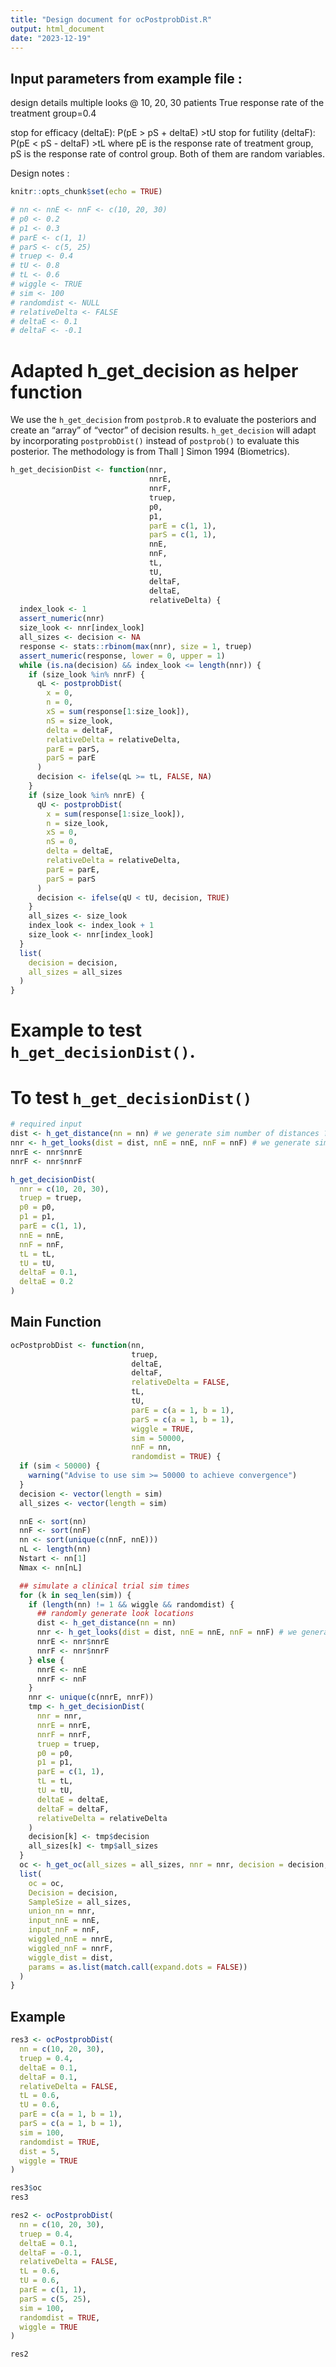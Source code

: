 ```yaml
---
title: "Design document for ocPostprobDist.R"
output: html_document
date: "2023-12-19"
---
```

## Input parameters from example file :

design details
multiple looks @ 10, 20, 30 patients
True response rate of the treatment group=0.4

stop for efficacy (deltaE): P(pE > pS + deltaE) >tU
stop for futility (deltaF): P(pE < pS - deltaF) >tL
where pE is the response rate of treatment group, pS is the response rate of
control group. Both of them are random variables.

Design notes :

```r
knitr::opts_chunk$set(echo = TRUE)

# nn <- nnE <- nnF <- c(10, 20, 30)
# p0 <- 0.2
# p1 <- 0.3
# parE <- c(1, 1)
# parS <- c(5, 25)
# truep <- 0.4
# tU <- 0.8
# tL <- 0.6
# wiggle <- TRUE
# sim <- 100
# randomdist <- NULL
# relativeDelta <- FALSE
# deltaE <- 0.1
# deltaF <- -0.1
```



# Adapted h_get_decision as helper function

We use the `h_get_decision` from `postprob.R` to evaluate the posteriors and create an "array" of "vector" of decision results. `h_get_decision` will adapt by incorporating `postprobDist()` instead of `postprob()` to evaluate this posterior. The methodology is from Thall ] Simon 1994 (Biometrics).

```r
h_get_decisionDist <- function(nnr,
                               nnrE,
                               nnrF,
                               truep,
                               p0,
                               p1,
                               parE = c(1, 1),
                               parS = c(1, 1),
                               nnE,
                               nnF,
                               tL,
                               tU,
                               deltaF,
                               deltaE,
                               relativeDelta) {
  index_look <- 1
  assert_numeric(nnr)
  size_look <- nnr[index_look]
  all_sizes <- decision <- NA
  response <- stats::rbinom(max(nnr), size = 1, truep)
  assert_numeric(response, lower = 0, upper = 1)
  while (is.na(decision) && index_look <= length(nnr)) {
    if (size_look %in% nnrF) {
      qL <- postprobDist(
        x = 0,
        n = 0,
        xS = sum(response[1:size_look]),
        nS = size_look,
        delta = deltaF,
        relativeDelta = relativeDelta,
        parE = parS,
        parS = parE
      )
      decision <- ifelse(qL >= tL, FALSE, NA)
    }
    if (size_look %in% nnrE) {
      qU <- postprobDist(
        x = sum(response[1:size_look]),
        n = size_look,
        xS = 0,
        nS = 0,
        delta = deltaE,
        relativeDelta = relativeDelta,
        parE = parE,
        parS = parS
      )
      decision <- ifelse(qU < tU, decision, TRUE)
    }
    all_sizes <- size_look
    index_look <- index_look + 1
    size_look <- nnr[index_look]
  }
  list(
    decision = decision,
    all_sizes = all_sizes
  )
}
```

# Example to test `h_get_decisionDist()`.

# To test `h_get_decisionDist()`
```r
# required input
dist <- h_get_distance(nn = nn) # we generate sim number of distances ?
nnr <- h_get_looks(dist = dist, nnE = nnE, nnF = nnF) # we generate sim number of looks
nnrE <- nnr$nnrE
nnrF <- nnr$nnrF

h_get_decisionDist(
  nnr = c(10, 20, 30),
  truep = truep,
  p0 = p0,
  p1 = p1,
  parE = c(1, 1),
  nnE = nnE,
  nnF = nnF,
  tL = tL,
  tU = tU,
  deltaF = 0.1,
  deltaE = 0.2
)
```


## Main Function

```r
ocPostprobDist <- function(nn,
                           truep,
                           deltaE,
                           deltaF,
                           relativeDelta = FALSE,
                           tL,
                           tU,
                           parE = c(a = 1, b = 1),
                           parS = c(a = 1, b = 1),
                           wiggle = TRUE,
                           sim = 50000,
                           nnF = nn,
                           randomdist = TRUE) {
  if (sim < 50000) {
    warning("Advise to use sim >= 50000 to achieve convergence")
  }
  decision <- vector(length = sim)
  all_sizes <- vector(length = sim)

  nnE <- sort(nn)
  nnF <- sort(nnF)
  nn <- sort(unique(c(nnF, nnE)))
  nL <- length(nn)
  Nstart <- nn[1]
  Nmax <- nn[nL]

  ## simulate a clinical trial sim times
  for (k in seq_len(sim)) {
    if (length(nn) != 1 && wiggle && randomdist) {
      ## randomly generate look locations
      dist <- h_get_distance(nn = nn)
      nnr <- h_get_looks(dist = dist, nnE = nnE, nnF = nnF) # we generate sim number of looks
      nnrE <- nnr$nnrE
      nnrF <- nnr$nnrF
    } else {
      nnrE <- nnE
      nnrF <- nnF
    }
    nnr <- unique(c(nnrE, nnrF))
    tmp <- h_get_decisionDist(
      nnr = nnr,
      nnrE = nnrE,
      nnrF = nnrF,
      truep = truep,
      p0 = p0,
      p1 = p1,
      parE = c(1, 1),
      tL = tL,
      tU = tU,
      deltaE = deltaE,
      deltaF = deltaF,
      relativeDelta = relativeDelta
    )
    decision[k] <- tmp$decision
    all_sizes[k] <- tmp$all_sizes
  }
  oc <- h_get_oc(all_sizes = all_sizes, nnr = nnr, decision = decision, nnrE = nnrE, nnrF = nnrF)
  list(
    oc = oc,
    Decision = decision,
    SampleSize = all_sizes,
    union_nn = nnr,
    input_nnE = nnE,
    input_nnF = nnF,
    wiggled_nnE = nnrE,
    wiggled_nnF = nnrF,
    wiggle_dist = dist,
    params = as.list(match.call(expand.dots = FALSE))
  )
}
```

## Example
```r
res3 <- ocPostprobDist(
  nn = c(10, 20, 30),
  truep = 0.4,
  deltaE = 0.1,
  deltaF = 0.1,
  relativeDelta = FALSE,
  tL = 0.6,
  tU = 0.6,
  parE = c(a = 1, b = 1),
  parS = c(a = 1, b = 1),
  sim = 100,
  randomdist = TRUE,
  dist = 5,
  wiggle = TRUE
)

res3$oc
res3
```

```r
res2 <- ocPostprobDist(
  nn = c(10, 20, 30),
  truep = 0.4,
  deltaE = 0.1,
  deltaF = -0.1,
  relativeDelta = FALSE,
  tL = 0.6,
  tU = 0.6,
  parE = c(1, 1),
  parS = c(5, 25),
  sim = 100,
  randomdist = TRUE,
  wiggle = TRUE
)

res2
```
